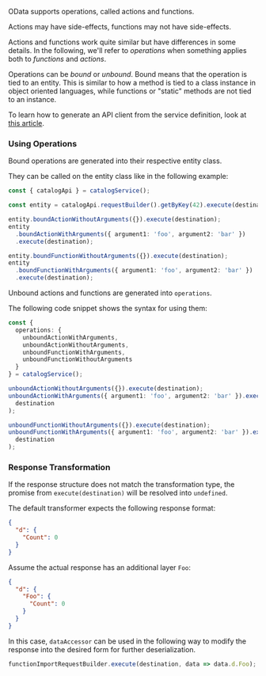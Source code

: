 OData supports operations, called actions and functions.

Actions may have side-effects, functions may not have side-effects.

Actions and functions work quite similar but have differences in some details.
In the following, we'll refer to _operations_ when something applies both to _functions_ and _actions_.

Operations can be _bound_ or _unbound_.
Bound means that the operation is tied to an entity.
This is similar to how a method is tied to a class instance in object oriented languages, while functions or "static" methods are not tied to an instance.

To learn how to generate an API client from the service definition, look at [this article](features/odata/generate-odata-client.mdx).

### Using Operations

Bound operations are generated into their respective entity class.

They can be called on the entity class like in the following example:

```ts
const { catalogApi } = catalogService();

const entity = catalogApi.requestBuilder().getByKey(42).execute(destination);

entity.boundActionWithoutArguments({}).execute(destination);
entity
  .boundActionWithArguments({ argument1: 'foo', argument2: 'bar' })
  .execute(destination);

entity.boundFunctionWithoutArguments({}).execute(destination);
entity
  .boundFunctionWithArguments({ argument1: 'foo', argument2: 'bar' })
  .execute(destination);
```

Unbound actions and functions are generated into `operations`.

The following code snippet shows the syntax for using them:

```ts
const {
  operations: {
    unboundActionWithArguments,
    unboundActionWithoutArguments,
    unboundFunctionWithArguments,
    unboundFunctionWithoutArguments
  }
} = catalogService();

unboundActionWithoutArguments({}).execute(destination);
unboundActionWithArguments({ argument1: 'foo', argument2: 'bar' }).execute(
  destination
);

unboundFunctionWithoutArguments({}).execute(destination);
unboundFunctionWithArguments({ argument1: 'foo', argument2: 'bar' }).execute(
  destination
);
```

### Response Transformation

If the response structure does not match the transformation type, the promise from `execute(destination)` will be resolved into `undefined`.

The default transformer expects the following response format:

```json
{
  "d": {
    "Count": 0
  }
}
```

Assume the actual response has an additional layer `Foo`:

```json
{
  "d": {
    "Foo": {
      "Count": 0
    }
  }
}
```

In this case, `dataAccessor` can be used in the following way to modify the response into the desired form for further deserialization.

```ts
functionImportRequestBuilder.execute(destination, data => data.d.Foo);
```

